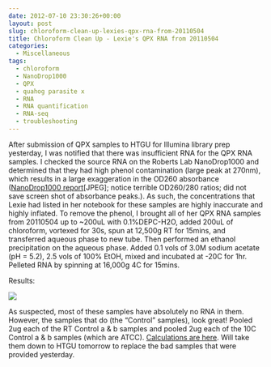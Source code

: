 ```yaml
---
date: 2012-07-10 23:30:26+00:00
layout: post
slug: chloroform-clean-up-lexies-qpx-rna-from-20110504
title: Chloroform Clean Up - Lexie's QPX RNA from 20110504
categories:
  - Miscellaneous
tags:
  - chloroform
  - NanoDrop1000
  - QPX
  - quahog parasite x
  - RNA
  - RNA quantification
  - RNA-seq
  - troubleshooting
---
```


After submission of QPX samples to HTGU for Illumina library prep yesterday, I was notified that there was insufficient RNA for the QPX RNA samples. I checked the source RNA on the Roberts Lab NanoDrop1000 and determined that they had high phenol contamination (large peak at 270nm), which results in a large exaggeration in the OD260 absorbance ([NanoDrop1000 report](https://eagle.fish.washington.edu/Arabidopsis//RNA%20Spec%20Readings/201200710%20QPX%20RNA%20ODs-01.JPG)[JPEG]; notice terrible OD260/280 ratios; did not save screen shot of absorbance peaks.). As such, the concentrations that Lexie had listed in her notebook for these samples are highly inaccurate and highly inflated. To remove the phenol, I brought all of her QPX RNA samples from 20110504 up to ~200uL with 0.1%DEPC-H2O, added 200uL of chloroform, vortexed for 30s, spun at 12,500g RT for 15mins, and transferred aqueous phase to new tube. Then performed an ethanol precipitation on the aqueous phase. Added 0.1 vols of 3.0M sodium acetate (pH = 5.2), 2.5 vols of 100% EtOH, mixed and incubated at -20C for 1hr. Pelleted RNA by spinning at 16,000g 4C for 15mins.

Results:

![](https://eagle.fish.washington.edu/Arabidopsis//RNA%20Spec%20Readings/201200710%20Chloroformed%20QPX%20RNA%20ODs-02.JPG)

As suspected, most of these samples have absolutely no RNA in them. However, the samples that do (the "Control" samples), look great! Pooled 2ug each of the RT Control a & b samples and pooled 2ug each of the 10C Control a & b samples (which are ATCC). [Calculations are here](https://docs.google.com/spreadsheet/ccc?key=0AmS_90rPaQMzdG83MFVDZVc3V2lIRzVjcUlxenN6VEE). Will take them down to HTGU tomorrow to replace the bad samples that were provided yesterday.

